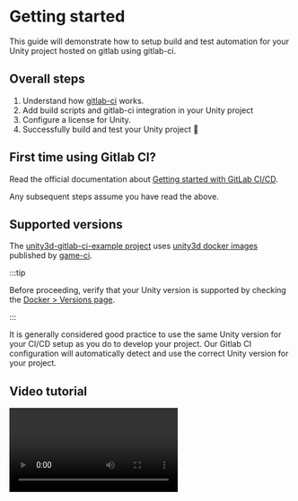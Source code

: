 
# Getting started

This guide will demonstrate how to setup build and test automation for your Unity project hosted on
gitlab using gitlab-ci.

## Overall steps

1. Understand how [gitlab-ci](https://docs.gitlab.com/ce/ci/) works.
2. Add build scripts and gitlab-ci integration in your Unity project
3. Configure a license for Unity.
4. Successfully build and test your Unity project 🎉

## First time using Gitlab CI?

Read the official documentation about
[Getting started with GitLab CI/CD](https://docs.gitlab.com/ce/ci/quick_start/).

Any subsequent steps assume you have read the above.

## Supported versions

The [unity3d-gitlab-ci-example project](https://gitlab.com/game-ci/unity3d-gitlab-ci-example/) uses
[unity3d docker images](https://github.com/game-ci/docker/) published by
[game-ci](https://github.com/game-ci).

:::tip

Before proceeding, verify that your Unity version is supported by checking the
[Docker > Versions page](/docs/docker/versions).

:::

It is generally considered good practice to use the same Unity version for your CI/CD setup as you
do to develop your project. Our Gitlab CI configuration will automatically detect and use the
correct Unity version for your project.

## Video tutorial

<Video url="https://www.youtube-nocookie.com/embed/k0NcedDzEqA" />

:::caution

The video (recorded with Unity 2020.x) is slightly outdated, but the general concepts are still the
same. 👍

- The activation process has changed a bit since then.
- Docker images have been updated
- The `.gitlab-ci.yml` file uses different variables now.

:::

### Steps to Set Up Unity CI/CD with GitLab

#### 1. Clone the Example Repository

Start by cloning the GameCI example project provided by GameCI to use its configuration files.

```bash
git clone https://gitlab.com/game-ci/unity3d-gitlab-ci-example.git
```

#### 2. (Optional) Checkout a Specific Version

If you want to use a specific version of the example project, checkout the desired tag.

```bash
cd unity3d-gitlab-ci-example
git checkout v4.0.0
cd ..
```

:::info

See [example project's release](https://gitlab.com/game-ci/unity3d-gitlab-ci-example/-/releases) for
stable versions.

:::

#### 3. Navigate to Your Unity Project

Replace `your-unity-project` with the actual name of your Unity project folder.

```bash
cd your-unity-project
```

#### 4. Create Necessary Directories

Create the required directories in your Unity project to hold CI-related files.

```bash
mkdir -p Assets/Scripts/Editor/
```

#### 5. Copy Required Files

Copy the necessary CI configuration and scripts from the example project to your Unity project.

```bash
cp ../unity3d-gitlab-ci-example/.gitlab-ci.yml ./
cp -r ../unity3d-gitlab-ci-example/ci ./
cp ../unity3d-gitlab-ci-example/Assets/Scripts/Editor/BuildCommand.cs ./Assets/Scripts/Editor/
```

#### Final Note:

If your Unity project is not at the root of your repository, update the paths accordingly in the
commands above and in the `.gitlab-ci.yml` file. Adjust the `UNITY_DIR` variable in `.gitlab-ci.yml`
to point to your project directory.

## Proceed to activation

That’s It! You're one step away from having automated builds and tests for your Unity project.
Proceed to the [Activation](./02-activation.mdx) guide.
